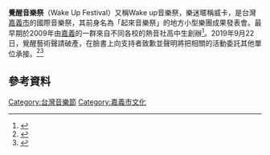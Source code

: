 {{infobox music festival
| music_festival_name = 覺醒音樂祭<br />Wake Up Festival
| image               =[[File:覺醒音樂祭.jpg|270px]] 
| caption             = 
| location            = {{TWN}}[[嘉義市|嘉義市]][[嘉義文化創意產業園區|嘉義文化創意產業園區]]
| years_active        = 2009年－2019年
| founders            = 顏廷憲
| promoter            = 顏廷憲
| dates               = 每年七月中旬
| genre               = [[獨立搖滾|獨立搖滾]]、[[電子音樂|電子音樂]]、[[搖滾樂|搖滾樂]]、[[龐克搖滾|龐克搖滾]]、[[重金屬音樂|重金屬音樂]]
| website             = http://2016.wakeupfestival.com.tw
}}
'''覺醒音樂祭'''（Wake Up Festival）又稱Wake up音樂祭，樂迷暱稱威卡，是台灣[[嘉義市|嘉義市]]的國際音樂祭，其前身名為「起來音樂祭」的地方小型樂團成果發表會。最早期於2009年由[[嘉義|嘉義]]的一群來自不同各校的熱音社高中生創辦<ref>{{cite web|url=https://beehy.pe/best-music-festivals-around-the-world-june-2018/|title=Best Music Festivals Around the World - June 2018|first=|last=beehype|date=2018-06-02|publisher=}}</ref>。2019年9月22日，覺醒藝術聲請破產，在臉書上向支持者致歉並聲明將把相關的活動委託其他單位承接。<ref>{{cite web|url=https://udn.com/news/story/12660/4062059|title=驚！「覺醒音樂祭」主辦者「覺醒藝術」 聲請破產 - 聯合新聞網：最懂你的新聞網站|first=|last=聯合新聞網|date=2019-09-22|website=聯合新聞網}}</ref><ref>{{cite web|url=https://news.ltn.com.tw/news/life/breakingnews/2923476|title=獨家》覺醒音樂祭宣布破產 廠商抱怨拿不到一成款項 - 生活|first=|last=自由時報電子報|date=2019-09-22|website=自由時報電子報}}</ref>

== 參考資料 ==
{{Reflist}}

{{台灣大型音樂表演}}
[[Category:台灣音樂節|Category:台灣音樂節]]
[[Category:嘉義市文化|Category:嘉義市文化]]